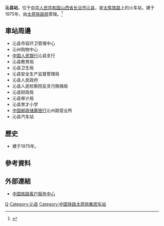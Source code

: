 {{Expand|time=2016-08-29T12:54:55+00:00}}
{{Infobox China railway station
|车站名称 =沁县站
|图片 = 
|图片介绍 = 
|其他名称 = 
|车站拼音 = Qinxian
|英文名称 =Qinxian Railway Station
|车站代码 =28307
|电报码 = QVV
|拼音码 = QXI
|车站位置 = [[山西省|山西省]][[长治市|长治市]][[沁县|沁县]]
|坐标 = 
|归属 = [[太原铁路局|太原铁路局]]
|线路 = [[太焦铁路|太焦铁路]]
|车站等级 =[[三等站_(中铁)|三等站]]
|使用状态 = 
|月台数目 = 
|股道数目 = 
}}
'''沁县站'''，位于[[中华人民共和国|中华人民共和国]][[山西省|山西省]][[长治市|长治市]][[沁县|沁县]]，是[[太焦铁路|太焦铁路]]上的火车站，建于1975年，由[[太原铁路局|太原铁路局]]管辖。<ref>{{Cite web |url=http://search.huochepiao.com/huochezhan/jieshao/729.htm |title=沁县火车站介绍 |access-date=2016-08-29 |archive-date=2019-08-22 |archive-url=https://web.archive.org/web/20190822170133/http://search.huochepiao.com/huochezhan/jieshao/729.htm |dead-url=no }}</ref>
==車站周邊==
* 沁县市容环卫管理中心
* 沁州购物中心
* [[中国人民银行|中国人民银行]]沁县支行
* 沁县教育局
* 沁县卫生局
* 沁县安全生产监督管理局
* 沁县人民政府
* 沁县人民检察院反贪污贿赂局
* 沁县财政局
* 沁县审计局
* 沁县育才小学
* [[中国邮政储蓄银行|中国邮政储蓄银行]]沁州路营业所
* 沁县汽车站

==歷史==
* 建于1975年。
==參考資料==
{{reflist}}

==外部連結==
* [http://www.12306.cn/mormhweb/ 中国铁路客户服务中心] {{Wayback|url=http://www.12306.cn/mormhweb/ |date=20180205163941 }}

{{China-rail-stub}}
{{太焦铁路}}
[[Category:长治市铁路车站|Q]]
[[Category:沁县|Category:沁县]]
[[Category:中国铁路太原局集团车站|Category:中国铁路太原局集团车站]]